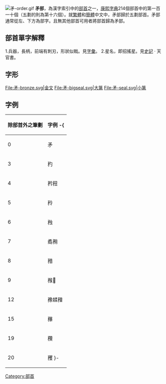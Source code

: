 [[File:矛-order.gif|thumb]]
'''矛部'''，為漢字索引中的[[部首|部首]]之一，[[康熙字典|康熙字典]]214個部首中的第一百一十個（五劃的則為第十六個）。就[[繁體|繁體]]和[[簡體|簡體]]中文中，矛部歸於五劃部首。矛部通常從左、下方為部字。且無其他部首可用者將部首歸為矛部。

== 部首單字解釋 ==

1.兵器，長柄，前端有刺刃，形狀似戟。見[[字彙_(梅膺祚)|字彙]]。
2.星名，即招搖星。見[[史記|史記]] · 天官書。

== 字形 ==
<gallery>
File:矛-bronze.svg|金文
File:矛-bigseal.svg|大篆
File:矛-seal.svg|小篆
</gallery>

==字例==
{| border="1" cellpadding="3" cellspacing="0" style="border-collapse: collapse;text-align:left;"
! 除部首外之筆劃 !! 字例
-{
|----
| 0 || 矛
|----
| 3 || 䂆
|----
| 4 || 矜䂇
|----
| 5 || 矝
|----
| 6 || 䂈
|----
| 7 || 矞矟
|----
| 8 || 矠
|----
| 9 || 䂉𥎁
|----
| 12 || 䂊䂋䂌
|----
| 15 || 䂍
|----
| 19 || 䂎
|----
| 20 || 矡
}-
|}

{{康熙部首}}
{{lang-stub}}
[[Category:部首|Category:部首]]